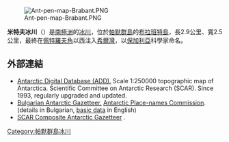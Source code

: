 [[Image:Ant-pen-map-Brabant.PNG|thumb]]

{{coord|64|12|30|S|62|09|30|W|display=title}}

'''米特夫冰川'''（{{lang-en|Mitev Glacier}}）是[[南極洲|南極洲]]的[[冰川|冰川]]，位於[[帕默群島|帕默群島]]的[[布拉班特島|布拉班特島]]，長2.9公里、寬2.5公里，最終在[[佩特羅夫角|佩特羅夫角]]以西注入[[希爾灣|希爾灣]]，以[[保加利亞|保加利亞]]科學家命名。

==外部連結==
* [http://www.add.scar.org Antarctic Digital Database (ADD).] {{Wayback|url=http://www.add.scar.org/ |date=20170305000653 }} Scale 1:250000 topographic map of Antarctica. Scientific Committee on Antarctic Research (SCAR). Since 1993, regularly upgraded and updated.
* [http://apcbg.org/gazet-bg.doc Bulgarian Antarctic Gazetteer.] {{Wayback|url=http://apcbg.org/gazet-bg.doc |date=20131012104624 }} [[Antarctic_Place-names_Commission|Antarctic Place-names Commission]]. (details in Bulgarian, [http://apcbg.org/gazet.htm basic data] {{Wayback|url=http://apcbg.org/gazet.htm |date=20160304071225 }} in English)
* [http://data.aad.gov.au/aadc/gaz/scar/ SCAR Composite Antarctic Gazetteer] {{WebCite|url=https://www.webcitation.org/5ug2CfC7m?url=http://data.aad.gov.au/aadc/gaz/scar/ |date=20101202140255 |dateformat=iso }}.

{{DEFAULTSORT:Mitev Glacier}}
[[Category:帕默群島冰川|Category:帕默群島冰川]]


{{PalmerArchipelago-geo-stub}}